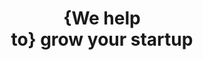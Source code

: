 ---
title: "{We help<br> to} grow your startup"
sub_title: "Marketing Agency"
shape_1:
  light: "/assets/imgs/shape/img-s-30.png"
  dark: "/assets/imgs/shape/img-s-30-light.png"
shape_2:
  light: "/assets/imgs/shape/img-s-31.png"
  dark: "/assets/imgs/shape/img-s-31-light.png"

info:
  customers: "18k+"
  client_img:
    light: "/assets/imgs/client/img-s-3.png"
    dark: "/assets/imgs/client/img-s-3-light.png"
  description: "We believe that the surest measure of success is when a client partners with us more than half our clients stay with us for longer than a single project."
  action_btn:
    enable: true
    label: "get started"
    link: "/contact"
---